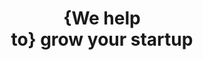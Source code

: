 ---
title: "{We help<br> to} grow your startup"
sub_title: "Marketing Agency"
shape_1:
  light: "/assets/imgs/shape/img-s-30.png"
  dark: "/assets/imgs/shape/img-s-30-light.png"
shape_2:
  light: "/assets/imgs/shape/img-s-31.png"
  dark: "/assets/imgs/shape/img-s-31-light.png"

info:
  customers: "18k+"
  client_img:
    light: "/assets/imgs/client/img-s-3.png"
    dark: "/assets/imgs/client/img-s-3-light.png"
  description: "We believe that the surest measure of success is when a client partners with us more than half our clients stay with us for longer than a single project."
  action_btn:
    enable: true
    label: "get started"
    link: "/contact"
---